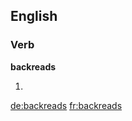 ==English==

===Verb===
'''backreads'''

# {{third-person singular of|backread}}


[[de:backreads]]
[[fr:backreads]]